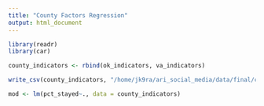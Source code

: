 ```yaml
---
title: "County Factors Regression"
output: html_document
---
```


```r
library(readr)
library(car)
```

```r
county_indicators <- rbind(ok_indicators, va_indicators)

write_csv(county_indicators, "/home/jk9ra/ari_social_media/data/final/county_level_indicators.csv")

mod <- lm(pct_stayed~., data = county_indicators)


```